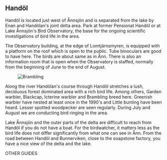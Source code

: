 
## Handöl

Handöl is located just west of Ånnsjön and is separated from the lake by Enan and Handölan's joint delta area. Park at former Pensionat Handöl or at Lake Ånnsjön's Bird Observatory, the base for the ongoing scientific investigations of bird life in the area.

The Observatory building, at the edge of Lomtjärnsmyren, is equipped with a platform on the roof which is open to the public. Tube binoculars are good to have here. The birds are about same as in Ånn. There is also an information room that is open when the Observatory is staffed, normally from the beginning of June to the end of August.

<Figure caption="Brambling. Photo Steve Dahlfors">
  <Image alt="Brambling" src="/images/bergfink_steve-dahlfors.jpg" />
</Figure>

Along the river Handölan's course through Handöl stretches a lush, deciduous forest dominated area with a rich bird life. Among others, Garden warbler, Blackcap, Icterine warbler and Brambling breed here. Greenish warbler have nested at least once in the 1990's and Little bunting have been heard. Lesser spotted woodpecker are seen regularly. During July and August we are conducting bird ringing in the area.

Lake Ånnsjön and the outer parts of the delta are difficult to reach from Handöl if you do not have a boat. For the birdwatcher, it matters less as the bird life does not differ significantly from what one can see in Ånn. From the road between Handöl and Bunnerviken, close to the soapstone factory, you have a nice view of the delta and the lake.

<Divider>OTHER GUIDES</Divider>

<GuidesGrid exclude="handol" />

